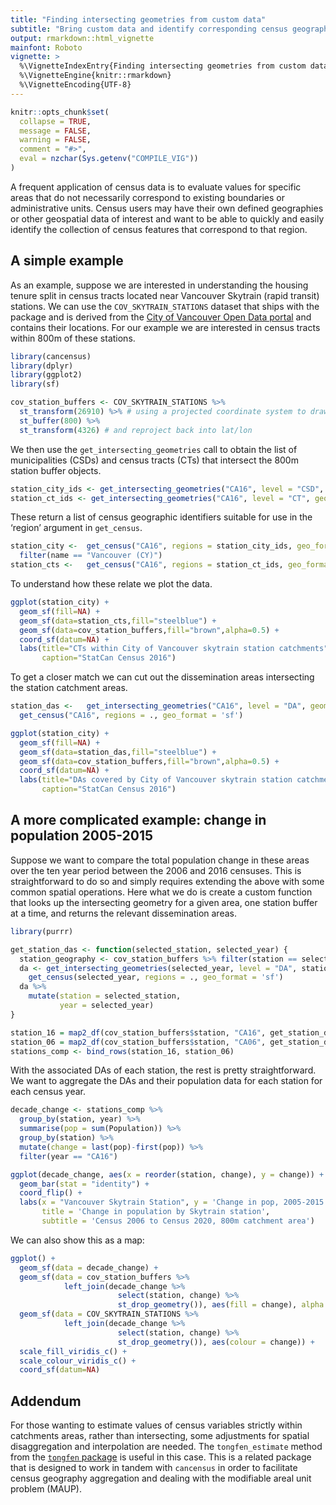 ```yaml
---
title: "Finding intersecting geometries from custom data"
subtitle: "Bring custom data and identify corresponding census geographies"
output: rmarkdown::html_vignette
mainfont: Roboto
vignette: >
  %\VignetteIndexEntry{Finding intersecting geometries from custom data}
  %\VignetteEngine{knitr::rmarkdown}
  %\VignetteEncoding{UTF-8}
---
```


```r
knitr::opts_chunk$set(
  collapse = TRUE,
  message = FALSE, 
  warning = FALSE,
  comment = "#>",
  eval = nzchar(Sys.getenv("COMPILE_VIG"))
)
```

A frequent application of census data is to evaluate values for specific areas that do not necessarily correspond to existing boundaries or administrative units. Census users may have their own defined geographies or other geospatial data of interest and want to be able to quickly and easily identify the collection of census features that correspond to that region.

## A simple example

As an example, suppose we are interested in understanding the housing tenure split in census tracts located near Vancouver Skytrain (rapid transit) stations. We can use the `COV_SKYTRAIN_STATIONS` dataset that ships with the package and is derived from the [City of Vancouver Open Data portal](https://opendata.vancouver.ca/explore/dataset/rapid-transit-stations/information/) and contains their locations. For our example we are interested in census tracts within 800m of these stations.

```r
library(cancensus)
library(dplyr)
library(ggplot2)
library(sf)
```

```r
cov_station_buffers <- COV_SKYTRAIN_STATIONS %>%
  st_transform(26910) %>% # using a projected coordinate system to draw our buffers 
  st_buffer(800) %>% 
  st_transform(4326) # and reproject back into lat/lon
```

We then use the `get_intersecting_geometries` call to obtain the list of municipalities (CSDs) and census tracts (CTs) that intersect the 800m station buffer objects. 

```r
station_city_ids <- get_intersecting_geometries("CA16", level = "CSD", geometry = cov_station_buffers)
station_ct_ids <- get_intersecting_geometries("CA16", level = "CT", geometry = cov_station_buffers)
```

These return a list of census geographic identifiers suitable for use in the 'region' argument in `get_census`.

```r
station_city <-  get_census("CA16", regions = station_city_ids, geo_format = 'sf') %>% 
  filter(name == "Vancouver (CY)")
station_cts <-   get_census("CA16", regions = station_ct_ids, geo_format = 'sf')
```

To understand how these relate we plot the data.

```r
ggplot(station_city) +
  geom_sf(fill=NA) +
  geom_sf(data=station_cts,fill="steelblue") +
  geom_sf(data=cov_station_buffers,fill="brown",alpha=0.5) +
  coord_sf(datum=NA) +
  labs(title="CTs within City of Vancouver skytrain station catchments",
       caption="StatCan Census 2016")
```

To get a closer match we can cut out the dissemination areas intersecting the station catchment areas. 

```r
station_das <-   get_intersecting_geometries("CA16", level = "DA", geometry = cov_station_buffers) %>% 
  get_census("CA16", regions = ., geo_format = 'sf')

ggplot(station_city) +
  geom_sf(fill=NA) +
  geom_sf(data=station_das,fill="steelblue") +
  geom_sf(data=cov_station_buffers,fill="brown",alpha=0.5) +
  coord_sf(datum=NA) +
  labs(title="DAs covered by City of Vancouver skytrain station catchments",
       caption="StatCan Census 2016")
```

## A more complicated example: change in population 2005-2015 

Suppose we want to compare the total population change in these areas over the ten year period between the 2006 and 2016 censuses. This is straightforward to do so and simply requires extending the above with some common spatial operations. Here what we do is create a custom function that looks up the intersecting geometry for a given area, one station buffer at a time, and returns the relevant dissemination areas. 

```r
library(purrr)

get_station_das <- function(selected_station, selected_year) {
  station_geography <- cov_station_buffers %>% filter(station == selected_station)
  da <- get_intersecting_geometries(selected_year, level = "DA", station_geography) %>% 
    get_census(selected_year, regions = ., geo_format = 'sf')
  da %>% 
    mutate(station = selected_station,
           year = selected_year)
}

station_16 = map2_df(cov_station_buffers$station, "CA16", get_station_das)
station_06 = map2_df(cov_station_buffers$station, "CA06", get_station_das)
stations_comp <- bind_rows(station_16, station_06)
```

With the associated DAs of each station, the rest is pretty straightforward. We want to aggregate the DAs and their population data for each station for each census year. 

```r
decade_change <- stations_comp %>% 
  group_by(station, year) %>% 
  summarise(pop = sum(Population)) %>% 
  group_by(station) %>% 
  mutate(change = last(pop)-first(pop)) %>% 
  filter(year == "CA16")

ggplot(decade_change, aes(x = reorder(station, change), y = change)) +
  geom_bar(stat = "identity") + 
  coord_flip() +
  labs(x = "Vancouver Skytrain Station", y = 'Change in pop, 2005-2015',
       title = 'Change in population by Skytrain station',
       subtitle = 'Census 2006 to Census 2020, 800m catchment area')
```

We can also show this as a map:

```r
ggplot() +
  geom_sf(data = decade_change) + 
  geom_sf(data = cov_station_buffers %>% 
            left_join(decade_change %>% 
                        select(station, change) %>% 
                        st_drop_geometry()), aes(fill = change), alpha = 0.5) +
  geom_sf(data = COV_SKYTRAIN_STATIONS %>% 
            left_join(decade_change %>% 
                        select(station, change) %>% 
                        st_drop_geometry()), aes(colour = change)) +
  scale_fill_viridis_c() +
  scale_colour_viridis_c() +
  coord_sf(datum=NA)
```
## Addendum

For those wanting to estimate values of census variables strictly within catchments areas,  rather than intersecting, some adjustments for spatial disaggregation and interpolation are needed. The `tongfen_estimate` method from the [`tongfen` package](https://mountainmath.github.io/tongfen/index.html) is useful in this case. This is a related package that is designed to work in tandem with `cancensus` in order to facilitate census geography aggregation and dealing with the modifiable areal unit problem (MAUP).

